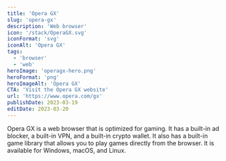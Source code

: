 ```yaml
---
title: 'Opera GX'
slug: 'opera-gx'
description: 'Web browser'
icon: '/stack/OperaGX.svg'
iconFormat: 'svg'
iconAlt: 'Opera GX'
tags:
  - 'browser'
  - 'web'
heroImage: 'operagx-hero.png'
heroFormat: 'png'
heroImageAlt: 'Opera GX'
CTA: 'Visit the Opera GX website'
url: 'https://www.opera.com/gx'
publishDate: 2023-03-19
editDate: 2023-03-20
---
```


Opera GX is a web browser that is optimized for gaming. It has a built-in ad blocker, a built-in VPN, and a built-in crypto wallet. It also has a built-in game library that allows you to play games directly from the browser. It is available for Windows, macOS, and Linux.
